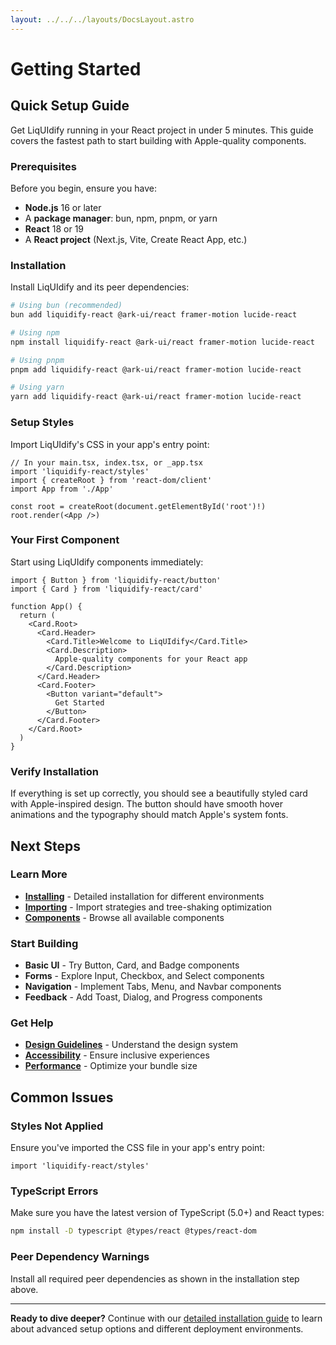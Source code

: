 ```yaml
---
layout: ../../../layouts/DocsLayout.astro
---
```


# Getting Started

## Quick Setup Guide

Get LiqUIdify running in your React project in under 5 minutes. This guide covers the fastest path to start building with Apple-quality components.

### Prerequisites

Before you begin, ensure you have:

- **Node.js** 16 or later
- A **package manager**: bun, npm, pnpm, or yarn
- **React** 18 or 19
- A **React project** (Next.js, Vite, Create React App, etc.)

### Installation

Install LiqUIdify and its peer dependencies:

```bash
# Using bun (recommended)
bun add liquidify-react @ark-ui/react framer-motion lucide-react

# Using npm
npm install liquidify-react @ark-ui/react framer-motion lucide-react

# Using pnpm
pnpm add liquidify-react @ark-ui/react framer-motion lucide-react

# Using yarn
yarn add liquidify-react @ark-ui/react framer-motion lucide-react
```

### Setup Styles

Import LiqUIdify's CSS in your app's entry point:

```tsx
// In your main.tsx, index.tsx, or _app.tsx
import 'liquidify-react/styles'
import { createRoot } from 'react-dom/client'
import App from './App'

const root = createRoot(document.getElementById('root')!)
root.render(<App />)
```

### Your First Component

Start using LiqUIdify components immediately:

```tsx
import { Button } from 'liquidify-react/button'
import { Card } from 'liquidify-react/card'

function App() {
  return (
    <Card.Root>
      <Card.Header>
        <Card.Title>Welcome to LiqUIdify</Card.Title>
        <Card.Description>
          Apple-quality components for your React app
        </Card.Description>
      </Card.Header>
      <Card.Footer>
        <Button variant="default">
          Get Started
        </Button>
      </Card.Footer>
    </Card.Root>
  )
}
```

### Verify Installation

If everything is set up correctly, you should see a beautifully styled card with Apple-inspired design. The button should have smooth hover animations and the typography should match Apple's system fonts.

## Next Steps

### Learn More
- **[Installing](/guides/installing)** - Detailed installation for different environments
- **[Importing](/guides/importing)** - Import strategies and tree-shaking optimization
- **[Components](/components)** - Browse all available components

### Start Building
- **Basic UI** - Try Button, Card, and Badge components
- **Forms** - Explore Input, Checkbox, and Select components  
- **Navigation** - Implement Tabs, Menu, and Navbar components
- **Feedback** - Add Toast, Dialog, and Progress components

### Get Help
- **[Design Guidelines](/advanced/design)** - Understand the design system
- **[Accessibility](/advanced/accessibility)** - Ensure inclusive experiences
- **[Performance](/advanced/performance)** - Optimize your bundle size

## Common Issues

### Styles Not Applied
Ensure you've imported the CSS file in your app's entry point:
```tsx
import 'liquidify-react/styles'
```

### TypeScript Errors
Make sure you have the latest version of TypeScript (5.0+) and React types:
```bash
npm install -D typescript @types/react @types/react-dom
```

### Peer Dependency Warnings
Install all required peer dependencies as shown in the installation step above.

---

**Ready to dive deeper?** Continue with our [detailed installation guide](/guides/installing) to learn about advanced setup options and different deployment environments.

